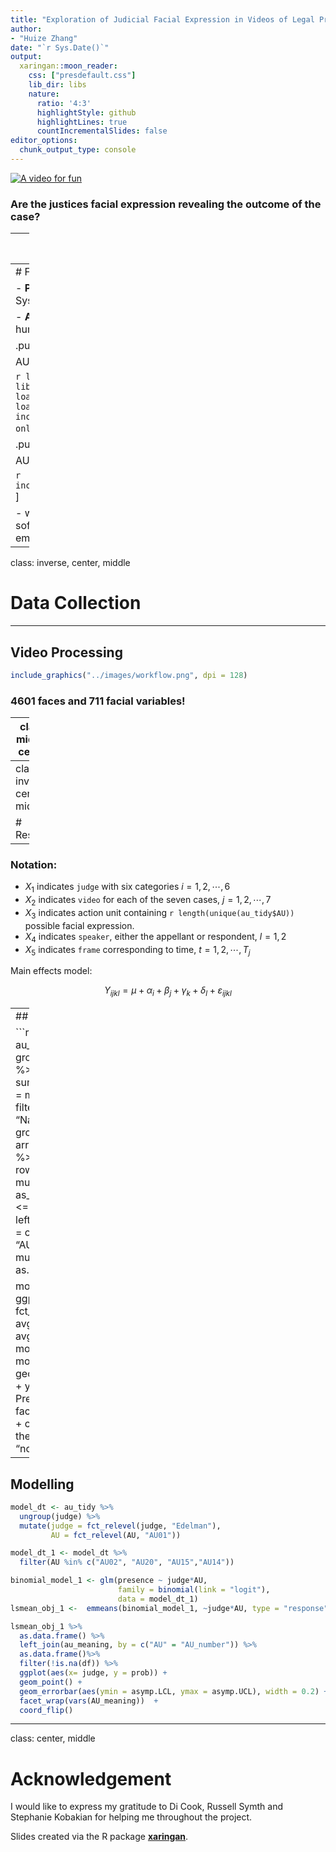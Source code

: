 ```yaml
---
title: "Exploration of Judicial Facial Expression in Videos of Legal Proceedings"
author: 
- "Huize Zhang"
date: "`r Sys.Date()`"
output:
  xaringan::moon_reader:
    css: ["presdefault.css"]
    lib_dir: libs
    nature:
      ratio: '4:3'
      highlightStyle: github
      highlightLines: true
      countIncrementalSlides: false
editor_options: 
  chunk_output_type: console
---
```



[![A video for fun](../images/video_photo.png)](https://www.youtube.com/watch?v=Ae7uKzin0GA)

### Are the justices facial expression revealing the outcome of the case?

---
# Recent legal studies on judicial behaviour

- Tutton et al. (2018): 

  - studied judicial demenaur
  
  - Facial expressions were recorded manually  
  
  - This observational approach 
  
  - subjective when different people are observing the same videos

This motivates me to study the facial expression of the judge via an more objective approach by using facial recognition technology. 


---
# Face Recognition


- **Paul Ekman**: Facial Action Coding System (FACS)


- **Action units**: fundamental units of human facial muscles. 


.pull-left[

AU02 -	Outer eyebrow raiser

```r
library(knitr)
library(ggplot2)
library(emmeans)
library(tidyverse)
load("../raw_data/au_tidy.rda")
load("../raw_data/au_meaning.rda")
include_graphics("../images/AU2-right-only.gif")
```
]


.pull-right[

AU15 - Lip corner depressor

```r
include_graphics("../images/AU15.gif")
```
]

 - widely used in facial recognition software development and human emotion reseraches

---

class: inverse, center, middle

# Data Collection

---

## Video Processing

```r
include_graphics("../images/workflow.png", dpi = 128)
```

### 4601 faces and 711 facial variables!

---
class: middle, center


```r
include_graphics("../images/long.png")

```

---
class: inverse, center, middle

#  Results


---

### Notation: 

- $X_1$ indicates `judge` with six categories $i = 1,2, \cdots, 6$
- $X_2$ indicates `video` for each of the seven cases, $j = 1,2, \cdots, 7$
- $X_3$ indicates action unit containing `r length(unique(au_tidy$AU))` possible facial expression.  
- $X_4$ indicates `speaker`, either the appellant or respondent, $l=1,2$
- $X_5$ indicates `frame` corresponding to time, $t = 1,2, \cdots, T_j$

Main effects model: 

$$Y_{ijkl} = \mu + \alpha_i + \beta_j + \gamma_k + \delta_l + \varepsilon_{ijkl}$$ 

---
## Mean Presence 

```r
most_common <- au_tidy %>% 
  group_by(judge,AU) %>% 
  summarise(avg_presence = mean(presence)) %>% 
  filter(avg_presence != "NaN") %>% 
  group_by(judge) %>% 
  arrange(-avg_presence) %>% 
  mutate(common = row_number()) %>% 
  mutate(most_common = as_factor(ifelse(common <=5, 1, 0))) %>% 
  left_join(au_meaning, by = c("AU" = "AU_number")) %>% 
  mutate(AU = as.factor(AU))

most_common %>% 
  ggplot(aes(x =  fct_reorder(AU, avg_presence), y = avg_presence,
             fill = most_common, col = most_common)) + 
  geom_col() +
  xlab("AU") + 
  ylab("Average Presence") + 
  facet_wrap(vars(judge)) + 
  coord_flip() + 
  theme(legend.position = "none")
```

---

## Modelling

\begin{equation}
P_{ik} = \mu + \alpha_i + \gamma_k + (\alpha\gamma)_{ik}
\end{equation}

```r
model_dt <- au_tidy %>% 
  ungroup(judge) %>% 
  mutate(judge = fct_relevel(judge, "Edelman"), 
         AU = fct_relevel(AU, "AU01")) 

model_dt_1 <- model_dt %>% 
  filter(AU %in% c("AU02", "AU20", "AU15","AU14"))

binomial_model_1 <- glm(presence ~ judge*AU, 
                        family = binomial(link = "logit"),  
                        data = model_dt_1)
lsmean_obj_1 <-  emmeans(binomial_model_1, ~judge*AU, type = "response")

lsmean_obj_1 %>% 
  as.data.frame() %>% 
  left_join(au_meaning, by = c("AU" = "AU_number")) %>% 
  as.data.frame()%>%   
  filter(!is.na(df)) %>% 
  ggplot(aes(x= judge, y = prob)) + 
  geom_point() + 
  geom_errorbar(aes(ymin = asymp.LCL, ymax = asymp.UCL), width = 0.2) + 
  facet_wrap(vars(AU_meaning))  + 
  coord_flip()
```


---
class: center, middle

# Acknowledgement

I would like to express my gratitude to Di Cook, Russell Symth and Stephanie Kobakian for helping me throughout the project.

Slides created via the R package [**xaringan**](https://github.com/yihui/xaringan).



